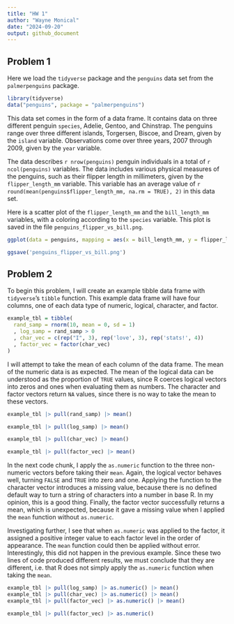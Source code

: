 ```yaml
---
title: "HW 1"
author: "Wayne Monical"
date: "2024-09-20"
output: github_document
---
```



## Problem 1

Here we load the `tidyverse` package and the `penguins` data set from the `palmerpenguins` package.

```r
library(tidyverse)
data("penguins", package = "palmerpenguins")
```


This data set comes in the form of a data frame. It contains data on three different penguin `species`, Adelie, Gentoo, and Chinstrap. The penguins range over three different islands, Torgersen, Biscoe, and Dream, given by the `island` variable. Observations come over three years, 2007 through 2009, given by the `year` variable.

The data describes `r nrow(penguins)` penguin individuals in a total of `r ncol(penguins)` variables. 
The data includes various physical measures of the penguins, such as their flipper length in millimeters, given by the `flipper_length_mm` variable. This variable has an average value of `r round(mean(penguins$flipper_length_mm, na.rm = TRUE), 2)` in this data set. 

Here is a scatter plot of the `flipper_length_mm` and the `bill_length_mm` variables, with a coloring according to the `species` variable. This plot is saved in the file `penguins_flipper_vs_bill.png`.
```r
ggplot(data = penguins, mapping = aes(x = bill_length_mm, y = flipper_length_mm, color = species)) + geom_point() + ggtitle('Penguin Flipper Length Versus Bill Length in MM')

ggsave('penguins_flipper_vs_bill.png')
```


## Problem 2

To begin this problem, I will create an example tibble data frame with `tidyverse`'s `tibble` function. This example data frame will have four columns, one of each data type of numeric, logical, character, and factor. 

```r
example_tbl = tibble(
  rand_samp = rnorm(10, mean = 0, sd = 1)
  , log_samp = rand_samp > 0
  , char_vec = c(rep("I", 3), rep('love', 3), rep('stats!', 4))
  , factor_vec = factor(char_vec)
)
```

I will attempt to take the mean of each column of the data frame. The mean of the numeric data is as expected. The mean of the logical data can be understood as the proportion of `TRUE` values, since R coerces logical vectors into zeros and ones when evaluating them as numbers. The character and factor vectors return `NA` values, since there is no way to take the mean to these vectors. 
```r
example_tbl |> pull(rand_samp) |> mean()
```

```r
example_tbl |> pull(log_samp) |> mean()
```


```r
example_tbl |> pull(char_vec) |> mean()
```


```r
example_tbl |> pull(factor_vec) |> mean()
```


In the next code chunk, I apply the `as.numeric` function to the three non-numeric vectors before taking their `mean`. Again, the logical vector behaves well, turning `FALSE` and `TRUE` into zero and one. Applying the function to the character vector introduces a missing value, because there is no defined default way to turn a string of characters into a number in base R. In my opinion, this is a good thing. Finally, the factor vector successfully returns a mean, which is unexpected, because it gave a missing value when I applied the `mean` function without `as.numeric`. 

Investigating further, I see that when `as.numeric` was applied to the factor, it assigned a positive integer value to each factor level in the order of appearance. The `mean` function could then be applied without error. Interestingly, this did not happen in the previous example. Since these two lines of code produced different results, we must conclude that they are different, i.e. that R does not simply apply the `as.numeric` function when taking the `mean`. 

```r
example_tbl |> pull(log_samp) |> as.numeric() |> mean()
example_tbl |> pull(char_vec) |> as.numeric() |> mean()
example_tbl |> pull(factor_vec) |> as.numeric() |> mean()
```

```r
example_tbl |> pull(factor_vec) |> as.numeric()
```


